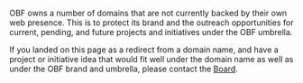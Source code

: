 OBF owns a number of domains that are not currently backed by their own web presence. This is to protect its brand and the outreach opportunities for current, pending, and future projects and initiatives under the OBF umbrella.

If you landed on this page as a redirect from a domain name, and have a project or initiative idea that would fit well under the domain name as well as under the OBF brand and umbrella, please contact the [[Board]].